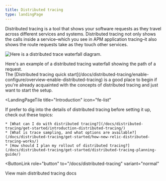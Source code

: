 ```yaml
---
title: Distributed tracing
type: landingPage
---
```


<LandingPageHero>
  <HeroContent>
    Distributed tracing is a tool that shows your software requests as they travel across different services and systems. Distributed tracing not only shows the calls inside a service–which you see in APM application tracing–it also shows the route requests take as they touch other services.
  </HeroContent>

  ![Here is a distributed trace waterfall diagram.](./images/landing-page-waterfall.png "Distributed trace waterfall diagram")

  <figcaption>
    Here's an example of a distributed tracing waterfall showing the path of a request.
  </figcaption>
</LandingPageHero>

<LandingPageTileGrid>
  <LandingPageTile
    title="Quick start"
    icon="fe-life-buoy"
  >
    The [Distributed tracing quick start](/docs/distributed-tracing/enable-configure/overview-enable-distributed-tracing) is a good place to begin if you're already acquainted with the concepts of distributed tracing and just want to start the setup.
 

  </LandingPageTile>

  <LandingPageTile
    title="Introduction"
    icon="fe-list"
  >

  If prefer to dig into the details of distributed tracing before setting it up, check out these topics:

    * [What can I do with distributed tracing?](/docs/distributed-tracing/get-started/introduction-distributed-tracing/)
    * [What is trace sampling, and what options are available?](/docs/distributed-tracing/get-started/how-new-relic-distributed-tracing-works/)
    * [How should I plan my rollout of distributed tracing?](/docs/distributed-tracing/get-started/distributed-tracing-planning-guide/)
  </LandingPageTile>
 </LandingPageTileGrid>

<ButtonLink
  role="button"
  to="/docs/distributed-tracing"
  variant="normal"
>
  View main distributed tracing docs
</ButtonLink>
